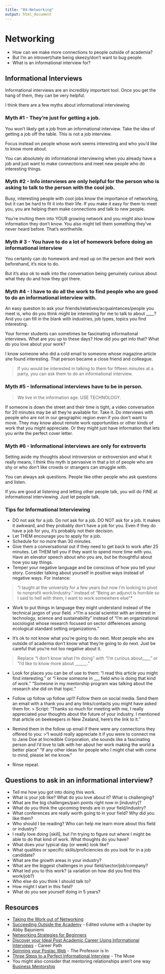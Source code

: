 ```yaml
---
title: "04-Networking"
output: html_document
---
```


# Networking {-}

- How can we make more connections to people outside of academia?
- But I'm an introvert/hate being skeezy/don't want to bug people. 
- What is an informational interview for?


## Informational Interviews {-}
Informational interviews are an incredibly important tool. Once you get the hang of them, they can be very helpful. 

I think there are a few myths about informational interviewing 

### Myth #1 - They're just for getting a job. {-}
You won't likely get a job from an informational interview. Take the idea of getting a job off the table. This is  not a job interview.  

Focus instead on people whose work seems interesting and who you'd like to know more about. 

You can absolutely do informational interviewing when you already have a job and just want to make connections and meet new people who do interesting things.


### Myth #2 - Info interviews are only helpful for the person who is asking to talk to the person with the cool job. {-}

Busy, interesting people with cool jobs know the importance of networking, but it can be hard to fit it into their life. If you make it easy for them to meet you, you are helping them make connections and talk to new people. 

You're inviting them into YOUR growing network and you might also know information they don't know. You also might tell them something they've never heard before. That's worthwhile.  


### Myth # 3 - You have to do a lot of homework before doing an informational interview {-}
You certainly can do homework and read up on the person and their work beforehand, it's nice to do. 

But it's also ok to walk into the conversation being genuinely curious about what they do and how they got there. 

### Myth #4 - I have to do all the work to find people who are good to do an informational interview with. {-}
An easy question to ask your friends/relatives/acquaintances/people you meet is, who do you think might be interesting for me to talk to about ____?  And you can fill in the blank with industries, job types, topics you find interesting. 

Your former students can sometimes be fascinating informaitonal interviews.
What are you up to these days? How did you get into that? What do you love about your work? 

I know someone who did a cold email to someone whose magazine article she found interesting. That person became a close friend and colleague. 

> If you would be interested in talking to them for fifteen minutes at a party, you can ask them to do an informational interview. 

### Myth #5 - Informational interviews have to be in person. {-} 

>We live in the information age. USE TECHNOLOGY.

If someone is down the street and their time is tight, a video conversation for 20 minutes may be all they're available for. Take it. 
Do interviews with people who are not in our geographic region even if you don't want to move. They may know about remote work opportunities or other kinds of work that you might appreciate. Or they might just have information that lets you write the perfect cover letter.  

### Myth #6 - Informational interviews are only for extroverts {-}
Setting aside my thoughts about introversion or extroversion and what it really means, I think this myth is pervasive in that a lot of people who are shy or who don't like crowds or strangers can struggle with.

You can always ask questions. People like other people who ask questions and listen. 

If you are good at listening and letting other people talk, you will do FINE at informational interviewing. Just let people talk.

### Tips for Informational Interviewing {-} 

- DO not ask for a job. Do not ask for a job. DO NOT ask for a job. 
It makes it awkward, and they probably don't have a job for you. 
Even if they do have a job for you, it's probably not their decision.
- Let THEM encourage you to apply for a job. 
- Schedule for no more than 30 minutes. 
- Give them a conversational out if they need to get back to work after 25 minutes. Let THEM tell you if they want to spend more time with you. 
Have an elevator speech about who you are, but be thoughtful about how you say things. 
- Temper your negative language and be conscious of how you tell your story. Consider talking about yourself in positive ways instead of negative ways. For instance:

>"I taught at the university for a few years but now I'm looking to pivot to nonprofit work/industry." instead of "Being an adjunct is horrible so I said to hell with them, I want to work somewhere else"* 

- Work to put things in language they might understand instead of the technical jargon of your field. 
>"I'm a social scientist with an interest in technology, science and sustainability" instead of "I'm an organizational sociologist whose research focused on sector differences among ecological standard setting organizations."

- It's ok to not know what you're going to do next. Most people who are outside of academia don't know what they're going to do next. Just be careful that you're not too negative about it. 

>Replace "I don't know what I'm doing" with "I'm curious about____" or "I'd like to know more about ______."     

- Look for places you can be of use to them: "I read this article you might find interesting. " or "I know someone in ___ field who is doing that kind of work." "Someone in my mentorship program was talking about the research she did on that topic." 
- Follow up follow up follow up!!! Follow them on social media. Send them an email with a thank you and any links/contacts you might have asked them for.
> Script: "Thanks so much for meeting with me, I really appreciated your thoughts about the future of your industry. I mentioned that article on beekeepers in New Zealand, here's the link to it."  

- Remind them in the follow up email if there were any connections they offered to you: 
>"I would really appreciate it if you were to connect me to Jane Doe at Incredible Corporation, she sounds like a fascinating person and I'd love to talk with her about her work making the world a better place"
"If any other ideas for people who I might chat with come to mind, please let me know."

- Rinse repeat. 
        
## Questions to ask in an informational interview? {-} 

- Tell me how you got into doing this work. 
- What is your job like? What do you love about it? What is challenging? 
- What are the big challenges/pain points right now in [industry]? 
- What do you think the upcoming trends are in your field/industry? 
- What conferences are really worth going to in your field? Why did you like them? 
- Who should I be reading? Who can help me learn more about this field or industry? 
- I really love doing [skill], but I'm trying to figure out where I might be able to do that kind of work. What thoughts do you have? 
- What does your typical day (or week) look like?
- What qualities or specific skills/proficiencies do you look for in a job candidate? 
- What are the growth areas in your industry? 
- What are the biggest challenges in your field/sector/job/company?
- What led you to this work? (a variation on how did you find this work/job?)
- Who else do you think I should talk to?
- How might I start in this field?
- What do you see yourself doing in 5 years? 
 

## Resources {-}

- [Taking the Work out of Networking](https://www.amazon.com/Taking-Work-Out-Networking-Connections-ebook/dp/B07CL5ZWL9/ref=sr_1_1?crid=YF7A057RL2MN&keywords=take+the+work+out+of+networking&qid=1581022058&s=books&sprefix=take+the+wor%2Ctoys-and-games%2C285&sr=1-1)
- [Succeeding Outside the Academy](https://kansaspress.ku.edu/978-0-7006-2688-5.html) - Edited volume with a chapter by Abby Bajuniemi 
- [Networking Strategies for Beginners](https://code.likeagirl.io/networking-strategies-for-beginners-986fe0b3efdf) 
- [Discover your Ideal Post Academic Career Using Informational Interviews](http://resources.careerpathwritingsolutions.com/2018/03/01/conduct-informational-interviews-to-create-your-ideal-career-path-off-the-tenure-track/) - Career Path
- [Spinning your Postac Web](https://theprofessorisin.com/2014/04/29/spinning-your-postac-web-networking-101/) - The Professor is In
- [Three Steps to a Perfect  Informational Interview](https://www.themuse.com/advice/3-steps-to-a-perfect-informational-interview) - The Muse
- You might also consider that mentoring relationships aren't one way [Business Mentorship](https://www.huffpost.com/entry/business-mentors_b_1925501?guccounter=1&guce_referrer=aHR0cHM6Ly93d3cuZ29vZ2xlLmNvbS8&guce_referrer_sig=AQAAAMiQJUkgDv2LueiDaqOb2yF13txE3_hjE8zdcTUGNiP_flM_rSNDGVTxxwG8iG7K9pz9fxwxvfiyBIMPxNdOHLWWdHSNdlJ0S9H-8ZA_6EpzUMgKj8dD3DEFz7pHlbnKv3bRGbMx5vSU3KdFifO7wX1zVlaqX_c7grIsRvqjaDit)
